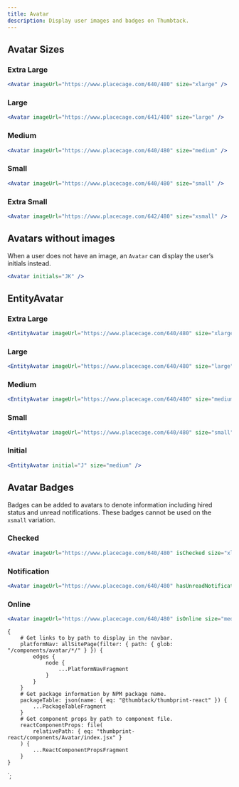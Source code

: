 ```yaml
---
title: Avatar
description: Display user images and badges on Thumbtack.
---
```



<ComponentHeader data={props.data} />

## Avatar Sizes

### Extra Large

```jsx
<Avatar imageUrl="https://www.placecage.com/640/480" size="xlarge" />
```

### Large

```jsx
<Avatar imageUrl="https://www.placecage.com/641/480" size="large" />
```

### Medium

```jsx
<Avatar imageUrl="https://www.placecage.com/640/480" size="medium" />
```

### Small

```jsx
<Avatar imageUrl="https://www.placecage.com/640/480" size="small" />
```

### Extra Small

```jsx
<Avatar imageUrl="https://www.placecage.com/642/480" size="xsmall" />
```

## Avatars without images

When a user does not have an image, an `Avatar` can display the user’s initials instead.

```jsx
<Avatar initials="JK" />
```

## EntityAvatar

### Extra Large

```jsx
<EntityAvatar imageUrl="https://www.placecage.com/640/480" size="xlarge" />
```

### Large

```jsx
<EntityAvatar imageUrl="https://www.placecage.com/640/480" size="large" />
```

### Medium

```jsx
<EntityAvatar imageUrl="https://www.placecage.com/640/480" size="medium" />
```

### Small

```jsx
<EntityAvatar imageUrl="https://www.placecage.com/640/480" size="small" />
```

### Initial

```jsx
<EntityAvatar initial="J" size="medium" />
```

## Avatar Badges

Badges can be added to avatars to denote information including hired status and unread notifications. These badges cannot be used on the `xsmall` variation.

### Checked

```jsx
<Avatar imageUrl="https://www.placecage.com/640/480" isChecked size="xlarge" />
```

### Notification

```jsx
<Avatar imageUrl="https://www.placecage.com/640/480" hasUnreadNotifications size="xlarge" />
```

### Online

```jsx
<Avatar imageUrl="https://www.placecage.com/640/480" isOnline size="medium" />
```

<ComponentFooter data={props.data} />

    {
        # Get links to by path to display in the navbar.
        platformNav: allSitePage(filter: { path: { glob: "/components/avatar/*/" } }) {
            edges {
                node {
                    ...PlatformNavFragment
                }
            }
        }
        # Get package information by NPM package name.
        packageTable: json(name: { eq: "@thumbtack/thumbprint-react" }) {
            ...PackageTableFragment
        }
        # Get component props by path to component file.
        reactComponentProps: file(
            relativePath: { eq: "thumbprint-react/components/Avatar/index.jsx" }
        ) {
            ...ReactComponentPropsFragment
        }
    }
`;
